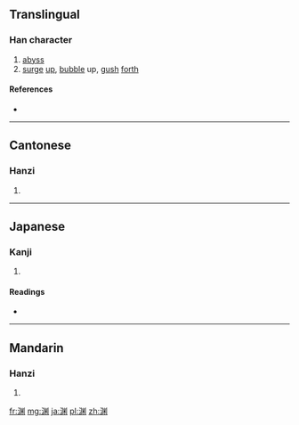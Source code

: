 {{also|淵}}
==Translingual==

===Han character===
{{Han char|rn=85|rad=水|as=08|sn=11|four=|canj=水中火中 (ELFL)|ids=⿰[[氵]]⿴⿰[[丿]][[丨]][[米]]}}

# [[abyss]]
# [[surge]] [[up]], [[bubble]] up, [[gush]] [[forth]]

====References====
* {{Han ref|kx=0633.371|dkj=17750|dj=1039.190|hdz=31654.020|uh=6E0A|ud=28170}}

----

==Cantonese==

===Hanzi===
{{yue-hanzi|jyut=[[jyun1]]|y=yun1|tra=淵}}

# {{defn|lang=yue|sort=水08}}

----

==Japanese==

===Kanji===
{{ja-kanji|grade=|rs=水08}}

# {{defn|lang=ja|sort=水08}}

====Readings====
* {{ja-readings|on=[[えん]] (en)|kun=[[ふち]] (fuchi), [[ぶち]] (buchi)}}

----

==Mandarin==

===Hanzi===
{{cmn-hanzi|tra=淵|pin=[[dòu]] ([[dou4]]), [[yuān]] ([[yuan1]])|wg=tou<sup>4</sup>, yüan<sup>1</sup>}}

# {{defn|lang=cmn|sort=水08}}

[[fr:渊]]
[[mg:渊]]
[[ja:渊]]
[[pl:渊]]
[[zh:渊]]